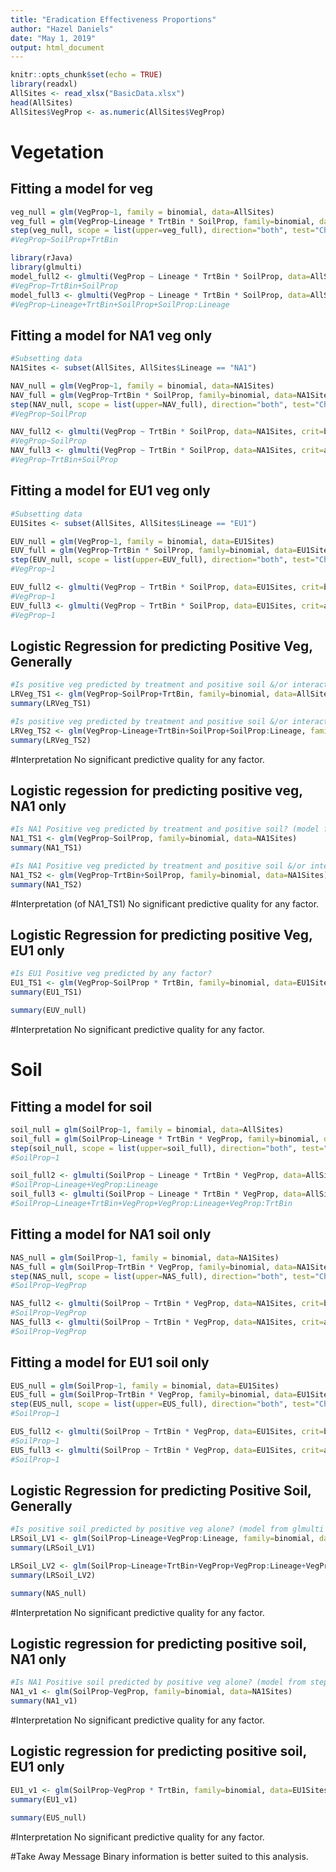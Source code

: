 ---
title: "Eradication Effectiveness Proportions"
author: "Hazel Daniels"
date: "May 1, 2019"
output: html_document
---

```{r setup, include=FALSE}
knitr::opts_chunk$set(echo = TRUE)
library(readxl)
AllSites <- read_xlsx("BasicData.xlsx")
head(AllSites)
AllSites$VegProp <- as.numeric(AllSites$VegProp)

```

# Vegetation
## Fitting a model for veg
```{r}
veg_null = glm(VegProp~1, family = binomial, data=AllSites)
veg_full = glm(VegProp~Lineage * TrtBin * SoilProp, family=binomial, data=AllSites)
step(veg_null, scope = list(upper=veg_full), direction="both", test="Chisq", data=AllSItess)
#VegProp~SoilProp+TrtBin

library(rJava)
library(glmulti)
model_full2 <- glmulti(VegProp ~ Lineage * TrtBin * SoilProp, data=AllSites, crit=bic, method = "g")
#VegProp~TrtBin+SoilProp
model_full3 <- glmulti(VegProp ~ Lineage * TrtBin * SoilProp, data=AllSites, crit=aic, method = "g")
#VegProp~Lineage+TrtBin+SoilProp+SoilProp:Lineage
```

## Fitting a model for NA1 veg only
```{r}
#Subsetting data
NA1Sites <- subset(AllSites, AllSites$Lineage == "NA1")

NAV_null = glm(VegProp~1, family = binomial, data=NA1Sites)
NAV_full = glm(VegProp~TrtBin * SoilProp, family=binomial, data=NA1Sites)
step(NAV_null, scope = list(upper=NAV_full), direction="both", test="Chisq", data=NA1Sites)
#VegProp~SoilProp

NAV_full2 <- glmulti(VegProp ~ TrtBin * SoilProp, data=NA1Sites, crit=bic, method = "g")
#VegProp~SoilProp
NAV_full3 <- glmulti(VegProp ~ TrtBin * SoilProp, data=NA1Sites, crit=aic, method = "g")
#VegProp~TrtBin+SoilProp
```

## Fitting a model for EU1 veg only
```{r}
#Subsetting data
EU1Sites <- subset(AllSites, AllSites$Lineage == "EU1")

EUV_null = glm(VegProp~1, family = binomial, data=EU1Sites)
EUV_full = glm(VegProp~TrtBin * SoilProp, family=binomial, data=EU1Sites)
step(EUV_null, scope = list(upper=EUV_full), direction="both", test="Chisq", data=EU1Sites)
#VegProp~1

EUV_full2 <- glmulti(VegProp ~ TrtBin * SoilProp, data=EU1Sites, crit=bic, method = "g")
#VegProp~1
EUV_full3 <- glmulti(VegProp ~ TrtBin * SoilProp, data=EU1Sites, crit=aic, method = "g")
#VegProp~1
```

## Logistic Regression for predicting Positive Veg, Generally
```{r}
#Is positive veg predicted by treatment and positive soil &/or interaction? (model from stepwise fit)
LRVeg_TS1 <- glm(VegProp~SoilProp+TrtBin, family=binomial, data=AllSites)
summary(LRVeg_TS1)

#Is positive veg predicted by treatment and positive soil &/or interaction? (model from glmulti fit)
LRVeg_TS2 <- glm(VegProp~Lineage+TrtBin+SoilProp+SoilProp:Lineage, family=binomial, data=AllSites)
summary(LRVeg_TS2)
```

#Interpretation
No significant predictive quality for any factor. 

## Logistic regession for predicting positive veg, NA1 only
```{r}
#Is NA1 Positive veg predicted by treatment and positive soil? (model from stepwise fit)
NA1_TS1 <- glm(VegProp~SoilProp, family=binomial, data=NA1Sites)
summary(NA1_TS1)

#Is NA1 Positive veg predicted by treatment and positive soil &/or interaction? (model from glmulti fit)
NA1_TS2 <- glm(VegProp~TrtBin+SoilProp, family=binomial, data=NA1Sites)
summary(NA1_TS2)
```

#Interpretation (of NA1_TS1)
No significant predictive quality for any factor.

## Logistic Regression for predicting positive Veg, EU1 only
```{r}
#Is EU1 Positive veg predicted by any factor?
EU1_TS1 <- glm(VegProp~SoilProp * TrtBin, family=binomial, data=EU1Sites)
summary(EU1_TS1)

summary(EUV_null)
```

#Interpretation
No significant predictive quality for any factor.

# Soil
## Fitting a model for soil
```{r}
soil_null = glm(SoilProp~1, family = binomial, data=AllSites)
soil_full = glm(SoilProp~Lineage * TrtBin * VegProp, family=binomial, data=AllSites)
step(soil_null, scope = list(upper=soil_full), direction="both", test="Chisq", data=AllSItess)
#SoilProp~1

soil_full2 <- glmulti(SoilProp ~ Lineage * TrtBin * VegProp, data=AllSites, crit=bic, method = "g")
#SoilProp~Lineage+VegProp:Lineage
soil_full3 <- glmulti(SoilProp ~ Lineage * TrtBin * VegProp, data=AllSites, crit=aic, method = "g")
#SoilProp~Lineage+TrtBin+VegProp+VegProp:Lineage+VegProp:TrtBin
```

## Fitting a model for NA1 soil only
```{r}
NAS_null = glm(SoilProp~1, family = binomial, data=NA1Sites)
NAS_full = glm(SoilProp~TrtBin * VegProp, family=binomial, data=NA1Sites)
step(NAS_null, scope = list(upper=NAS_full), direction="both", test="Chisq", data=NA1Sites)
#SoilProp~VegProp

NAS_full2 <- glmulti(SoilProp ~ TrtBin * VegProp, data=NA1Sites, crit=bic, method = "g")
#SoilProp~VegProp
NAS_full3 <- glmulti(SoilProp ~ TrtBin * VegProp, data=NA1Sites, crit=aic, method = "g")
#SoilProp~VegProp
```

## Fitting a model for EU1 soil only
```{r}
EUS_null = glm(SoilProp~1, family = binomial, data=EU1Sites)
EUS_full = glm(SoilProp~TrtBin * VegProp, family=binomial, data=EU1Sites)
step(EUS_null, scope = list(upper=EUS_full), direction="both", test="Chisq", data=EU1Sites)
#SoilProp~1

EUS_full2 <- glmulti(SoilProp ~ TrtBin * VegProp, data=EU1Sites, crit=bic, method = "g")
#SoilProp~1
EUS_full3 <- glmulti(SoilProp ~ TrtBin * VegProp, data=EU1Sites, crit=aic, method = "g")
#SoilProp~1
```

## Logistic Regression for predicting Positive Soil, Generally
```{r}
#Is positive soil predicted by positive veg alone? (model from glmulti fit)
LRSoil_LV1 <- glm(SoilProp~Lineage+VegProp:Lineage, family=binomial, data=AllSites)
summary(LRSoil_LV1)

LRSoil_LV2 <- glm(SoilProp~Lineage+TrtBin+VegProp+VegProp:Lineage+VegProp:TrtBin, family=binomial, data=AllSites)
summary(LRSoil_LV2)

summary(NAS_null)
```

#Interpretation
No significant predictive quality for any factor.

## Logistic regression for predicting positive soil, NA1 only
```{r}
#Is NA1 Positive soil predicted by positive veg alone? (model from stepwise fit & glmulti fit)
NA1_v1 <- glm(SoilProp~VegProp, family=binomial, data=NA1Sites)
summary(NA1_v1)
```

#Interpretation
No significant predictive quality for any factor.

## Logistic regression for predicting positive soil, EU1 only
```{r}
EU1_v1 <- glm(SoilProp~VegProp * TrtBin, family=binomial, data=EU1Sites)
summary(EU1_v1)

summary(EUS_null)
```

#Interpretation
No significant predictive quality for any factor.

#Take Away Message
Binary information is better suited to this analysis.
